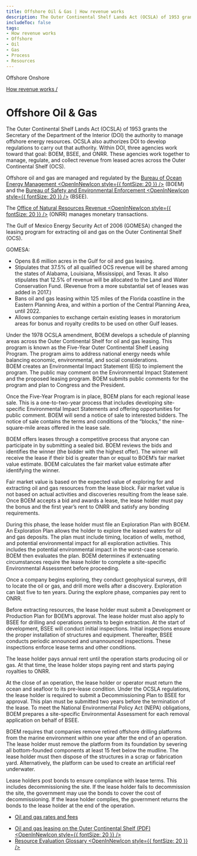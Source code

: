 ```yaml
---
title: Offshore Oil & Gas | How revenue works
description: The Outer Continental Shelf Lands Act (OCSLA) of 1953 grants the Secretary of the Department of the Interior (DOI) the authority to manage offshore energy resources and to develop regulations to carry out that authority. Three agencies within DOI — BOEM, BSEE, and ONRR — work together to manage, regulate, and collect revenue from leased acres across the Outer Continental Shelf.
includeToc: false
tags:
- How revenue works
- Offshore
- Oil
- Gas
- Process
- Resources
---
```


<PageTabs>
  <PageTab>
    Offshore
  </PageTab>
  <PageTab alt={'Navigate to Onshore Oil and Gas'} to={'/how-revenue-works/onshore-oil-gas/'}>
    Onshore
  </PageTab>
</PageTabs>
<Box bgcolor='primary.main'>
<Container maxWidth="lg">
<Grid container alignItems='center'>
<Grid item xs={12} sm={8}>
<Box p={3} pl={0}>

[How revenue works /](/how-revenue-works/)


# Offshore Oil & Gas

The Outer Continental Shelf Lands Act (OCSLA) of 1953 grants the Secretary of the Department of the Interior (DOI) the authority to manage offshore energy resources. OCSLA also authorizes DOI to develop regulations to carry out that authority. Within DOI, three agencies work toward that goal: BOEM, BSEE, and ONRR. These agencies work together to manage, regulate, and collect revenue from leased acres across the <GlossaryTerm>Outer Continental Shelf</GlossaryTerm> (OCS).

</Box>
</Grid>
<Grid container xs={12} sm={4} >
<Box p={3} border={4} borderTop={0} borderBottom={0} borderColor='white'>
<Grid container xs={12}>
<Grid item xs={8}>

Offshore oil and gas are managed and regulated by the [Bureau of Ocean Energy Management <OpenInNewIcon style={{ fontSize: 20 }} />](http://www.boem.gov/) (BOEM) and the [Bureau of Safety and Environmental Enforcement <OpenInNewIcon style={{ fontSize: 20 }} />](http://www.bsee.gov/) (BSEE).

</Grid>
<Grid item xs={4}>
<Box p={4}><BoemLogoImg></BoemLogoImg></Box>
<Box p={4} pt={0}><BseeLogoImg></BseeLogoImg></Box>
</Grid>
<Grid item xs={8}>

The [Office of Natural Resources Revenue <OpenInNewIcon style={{ fontSize: 20 }} />](http://www.onrr.gov/) (ONRR) manages monetary transactions.

</Grid>
<Grid item xs={4}>
<Box p={4}><OnrrLogoImg></OnrrLogoImg></Box>
</Grid>
</Grid>
</Box>
</Grid>
</Grid>

</Container>
</Box>
<OffshoreOilGasBackground>
<Grid container spacing={2} alignItems='flex-start'>
<Grid item xs={12} sm={4}>
<Box p={9} m={9}  display={{ xs: 'none', sm: 'block' }}/>
<Box p={8} display={{ xs: 'block', sm: 'none' }}/>
<DidYouKnowCard>

The Gulf of Mexico Energy Security Act of 2006 (GOMESA) changed the leasing program for extracting oil and gas on the Outer Continental Shelf (OCS).

<CollapsibleContent>

GOMESA:
* Opens 8.6 million acres in the Gulf for oil and gas leasing.
* Stipulates that 37.5% of all qualified OCS revenue will be shared among the states of Alabama, Louisiana, Mississippi, and Texas. It also stipulates that 12.5% of revenue will be allocated to the Land and Water Conservation Fund. (Revenue from a more substantial set of leases was added in 2017.)
* Bans oil and gas leasing within 125 miles of the Florida coastline in the Eastern Planning Area, and within a portion of the Central Planning Area, until 2022.
* Allows companies to exchange certain existing leases in moratorium areas for bonus and royalty credits to be used on other Gulf leases.

</CollapsibleContent>
</DidYouKnowCard>
</Grid>
<Grid item xs={12} sm={1}>
</Grid>
<Grid item xs={12} sm={7}>
<Box mt={5}>
<ProcessCard step={1} name={'Plan'}>

Under the 1978 OCSLA amendment, BOEM develops a schedule of planning areas across the Outer Continental Shelf for oil and gas leasing. This program is known as the Five-Year Outer Continental Shelf Leasing Program. The program aims to address national energy needs while balancing economic, environmental, and social considerations.
<br />
BOEM creates an <GlossaryTerm>Environmental Impact Statement (EIS)</GlossaryTerm> to implement the program. The public may comment on the Environmental Impact Statement and the proposed leasing program. BOEM submits public comments for the program and plan to Congress and the President.

</ProcessCard>
<ProcessCard step={2} name={'Lease'}>

Once the Five-Year Program is in place, BOEM plans for each regional lease sale. This is a one-to-two-year process that includes developing site-specific Environmental Impact Statements and offering opportunities for public comment. BOEM will send a notice of sale to interested bidders. The notice of sale contains the terms and conditions of the “blocks,” the nine-square-mile areas offered in the lease sale.
<br />

BOEM offers leases through a competitive process that anyone can participate in by submitting a sealed bid. BOEM reviews the bids and identifies the winner (the bidder with the highest offer). The winner will receive the lease if their bid is greater than or equal to BOEM’s <GlossaryTerm>fair market value</GlossaryTerm> estimate. BOEM calculates the fair market value estimate after identifying the winner. 
<br />

Fair market value is based on the expected value of exploring for and extracting oil and gas resources from the lease block. Fair market value is not based on actual activities and discoveries resulting from the lease sale. Once BOEM accepts a bid and awards a lease, the lease holder must pay the <GlossaryTerm>bonus</GlossaryTerm> and the first year’s rent to ONRR and satisfy any bonding requirements.
<br />

</ProcessCard>
<ProcessCard step={3} name={'Explore'}>

During this phase, the lease holder must file an Exploration Plan with BOEM. An Exploration Plan allows the holder to explore the leased waters for oil and gas deposits. The plan must include timing, location of wells, method, and potential environmental impact for all exploration activities. This includes the potential environmental impact in the worst-case scenario. BOEM then evaluates the plan. BOEM determines if extenuating circumstances require the lease holder to complete a site-specific Environmental Assessment before proceeding.
<br />

Once a company begins exploring, they conduct geophysical surveys, drill to locate the oil or gas, and drill more wells after a discovery. Exploration can last five to ten years. During the explore phase, companies pay <GlossaryTerm>rent</GlossaryTerm> to ONRR.

</ProcessCard>
<ProcessCard step={4} name={'Develop'}>

Before extracting resources, the lease holder must submit a Development or Production Plan for BOEM’s approval. The lease holder must also apply to BSEE for drilling and operations permits to begin extraction. At the start of development, BSEE will conduct initial inspections. Initial inspections ensure the proper installation of structures and equipment. Thereafter, BSEE conducts periodic announced and unannounced inspections.  These inspections enforce lease terms and other conditions.
<br />

The lease holder pays annual rent until the operation starts producing oil or gas. At that time, the lease holder stops paying rent and starts paying <GlossaryTerm>royalties</GlossaryTerm> to ONRR.

</ProcessCard>
<ProcessCard step={5} name={'Decommission and reclaim'}>

At the close of an operation, the lease holder or operator must return the ocean and seafloor to its pre-lease condition. Under the OCSLA regulations, the lease holder is required to submit a Decommissioning Plan to BSEE for approval. This plan must be submitted two years before the termination of the lease. To meet the National Environmental Policy Act (NEPA) obligations, BOEM prepares a site-specific Environmental Assessment for each removal application on behalf of BSEE.
<br />

BOEM requires that companies remove retired offshore drilling platforms from the marine environment within one year after the end of an operation. The lease holder must remove the platform from its foundation by severing all bottom-founded components at least 15 feet below the mudline. The lease holder must then dispose of the structures in a scrap or fabrication yard. Alternatively, the platform can be used to create an artificial reef underwater.
<br />

Lease holders post bonds to ensure compliance with lease terms. This includes decommissioning the site. If the lease holder fails to decommission the site, the government may use the bonds to cover the cost of decommissioning. If the lease holder complies, the government returns the bonds to the lease holder at the end of the operation.
<br />

</ProcessCard>
<ProcessCard name={'Rates and fees'} defaultExpanded={true}>

- [Oil and gas rates and fees](/how-revenue-works/revenues/#Oil-and-gas)

</ProcessCard>
<ProcessCard name={'Learn more'} defaultExpanded={true}>

- [Oil and gas leasing on the Outer Continental Shelf (PDF) <OpenInNewIcon style={{ fontSize: 20 }} />](https://www.boem.gov/sites/default/files/uploadedFiles/BOEM/Oil_and_Gas_Energy_Program/Leasing/5BOEMRE_Leasing101.pdf)
- [Resource Evaluation Glossary <OpenInNewIcon style={{ fontSize: 20 }} />](https://www.boem.gov/oil-gas-energy/resource-evaluation)

</ProcessCard>
</Box>
</Grid>
</Grid>
</OffshoreOilGasBackground>
